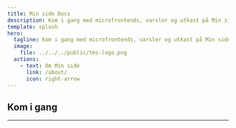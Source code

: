 ```yaml
---
title: Min side Docs
description: Kom i gang med microfrontends, varsler og utkast på Min side.
template: splash
hero:
  tagline: Kom i gang med microfrontends, varsler og utkast på Min side
  image:
    file: ../../../public/tms-logo.png
  actions:
    - text: Om Min side
      link: /about/
      icon: right-arrow
---
```



## Kom i gang

---

<LinkCard
  title="Microfrontends"
  href="microfrontends/microfrontend-ssr"
  description="Nå dine brukere med microfrontends"
/>
<LinkCard
  title="Varsler"
  href="varsler/start"
  description="Send varseler til brukere"
/>
<LinkCard
  title="Utkast"
  href="utkast"
  description="Gir brukeren mulighet til å fortsette utfyllingen av søknaden senere"
/>
